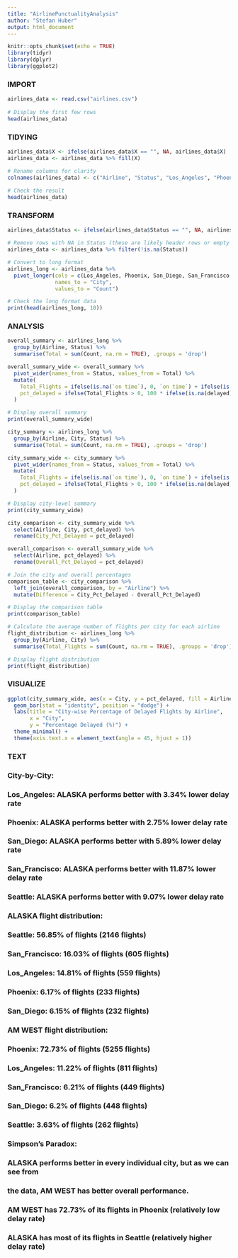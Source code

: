 ---
title: "AirlinePunctualityAnalysis"
author: "Stefan Huber"
output: html_document
---

```{r setup, include=FALSE}
knitr::opts_chunk$set(echo = TRUE)
library(tidyr)  
library(dplyr)  
library(ggplot2)  
```

### IMPORT
```{r}
airlines_data <- read.csv("airlines.csv") 
 
# Display the first few rows  
head(airlines_data)  
```

### TIDYING
```{r}
airlines_data$X <- ifelse(airlines_data$X == "", NA, airlines_data$X)
airlines_data <- airlines_data %>% fill(X)

# Rename columns for clarity
colnames(airlines_data) <- c("Airline", "Status", "Los_Angeles", "Phoenix", "San_Diego", "San_Francisco", "Seattle")
 
# Check the result  
head(airlines_data)  
```

### TRANSFORM
```{r}
airlines_data$Status <- ifelse(airlines_data$Status == "", NA, airlines_data$Status)

# Remove rows with NA in Status (these are likely header rows or empty rows)
airlines_data <- airlines_data %>% filter(!is.na(Status))

# Convert to long format
airlines_long <- airlines_data %>%
  pivot_longer(cols = c(Los_Angeles, Phoenix, San_Diego, San_Francisco, Seattle),
               names_to = "City",
               values_to = "Count")

# Check the long format data
print(head(airlines_long, 10))
```

### ANALYSIS
```{r}
overall_summary <- airlines_long %>%
  group_by(Airline, Status) %>%
  summarise(Total = sum(Count, na.rm = TRUE), .groups = 'drop')

overall_summary_wide <- overall_summary %>%
  pivot_wider(names_from = Status, values_from = Total) %>%
  mutate(
    Total_Flights = ifelse(is.na(`on time`), 0, `on time`) + ifelse(is.na(delayed), 0, delayed),
    pct_delayed = ifelse(Total_Flights > 0, 100 * ifelse(is.na(delayed), 0, delayed) / Total_Flights, 0)
  )

# Display overall summary
print(overall_summary_wide)

city_summary <- airlines_long %>%
  group_by(Airline, City, Status) %>%
  summarise(Total = sum(Count, na.rm = TRUE), .groups = 'drop')

city_summary_wide <- city_summary %>%
  pivot_wider(names_from = Status, values_from = Total) %>%
  mutate(
    Total_Flights = ifelse(is.na(`on time`), 0, `on time`) + ifelse(is.na(delayed), 0, delayed),
    pct_delayed = ifelse(Total_Flights > 0, 100 * ifelse(is.na(delayed), 0, delayed) / Total_Flights, 0)
  )

# Display city-level summary
print(city_summary_wide)

city_comparison <- city_summary_wide %>%
  select(Airline, City, pct_delayed) %>%
  rename(City_Pct_Delayed = pct_delayed)

overall_comparison <- overall_summary_wide %>%
  select(Airline, pct_delayed) %>%
  rename(Overall_Pct_Delayed = pct_delayed)

# Join the city and overall percentages
comparison_table <- city_comparison %>%
  left_join(overall_comparison, by = "Airline") %>%
  mutate(Difference = City_Pct_Delayed - Overall_Pct_Delayed)

# Display the comparison table
print(comparison_table)

# Calculate the average number of flights per city for each airline
flight_distribution <- airlines_long %>%
  group_by(Airline, City) %>%
  summarise(Total_Flights = sum(Count, na.rm = TRUE), .groups = 'drop')

# Display flight distribution
print(flight_distribution)
```

### VISUALIZE
```{r}
ggplot(city_summary_wide, aes(x = City, y = pct_delayed, fill = Airline)) +
  geom_bar(stat = "identity", position = "dodge") +
  labs(title = "City-wise Percentage of Delayed Flights by Airline",
       x = "City",
       y = "Percentage Delayed (%)") +
  theme_minimal() +
  theme(axis.text.x = element_text(angle = 45, hjust = 1))
```

### TEXT

### City-by-City:
### Los_Angeles: ALASKA performs better with 3.34% lower delay rate
### Phoenix: ALASKA performs better with 2.75% lower delay rate 
### San_Diego: ALASKA performs better with 5.89% lower delay rate
### San_Francisco: ALASKA performs better with 11.87% lower delay rate
### Seattle: ALASKA performs better with 9.07% lower delay rate

### ALASKA flight distribution: 
### Seattle: 56.85% of flights (2146 flights)
### San_Francisco: 16.03% of flights (605 flights)
### Los_Angeles: 14.81% of flights (559 flights)
### Phoenix: 6.17% of flights (233 flights)
### San_Diego: 6.15% of flights (232 flights)

### AM WEST flight distribution:
### Phoenix: 72.73% of flights (5255 flights)
### Los_Angeles: 11.22% of flights (811 flights)
### San_Francisco: 6.21% of flights (449 flights)
### San_Diego: 6.2% of flights (448 flights)
### Seattle: 3.63% of flights (262 flights)

### Simpson's Paradox:
### ALASKA performs better in every individual city, but as we can see from
### the data, AM WEST has better overall performance. 
### AM WEST has 72.73% of its flights in Phoenix (relatively low delay rate)
### ALASKA has most of its flights in Seattle (relatively higher delay rate)
